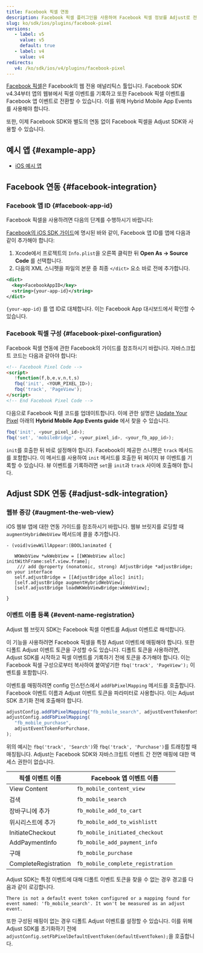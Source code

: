 ```yaml
---
title: Facebook 픽셀 연동
description: Facebook 픽셀 플러그인을 사용하여 Facebook 픽셀 정보를 Adjust로 전달합니다.
slug: ko/sdk/ios/plugins/facebook-pixel
versions:
   - label: v5
     value: v5
     default: true
   - label: v4
     value: v4
redirects:
   v4: /ko/sdk/ios/v4/plugins/facebook-pixel
---
```


[Facebook 픽셀](https://www.facebook.com/business/help/952192354843755?id=1205376682832142)은 Facebook의 웹 전용 애널리틱스 툴입니다. Facebook SDK v4\.34부터 앱의 웹뷰에서 픽셀 이벤트를 기록하고 또한 Facebook 픽셀 이벤트를 Facebook 앱 이벤트로 전환할 수 있습니다. 이를 위해 Hybrid Mobile App Events를 사용해야 합니다.

또한, 이제 Facebook SDK와 별도의 연동 없이 Facebook 픽셀을 Adjust SDK와 사용할 수 있습니다.

## 예시 앱 {#example-app}

- [iOS 예시 앱](https://github.com/adjust/ios_sdk/tree/master/examples/AdjustExample-FbPixel)

## Facebook 연동 {#facebook-integration}

### Facebook 앱 ID {#facebook-app-id}

Facebook 픽셀을 사용하려면 다음의 단계를 수행하시기 바랍니다:

[Facebook의 iOS SDK 가이드](https://developers.facebook.com/docs/ios/getting-started/#xcode)에 명시된 바와 같이, Facebook 앱 ID를 앱에 다음과 같이 추가해야 합니다:

1. Xcode에서 프로젝트의 `Info.plist`을 오른쪽 클릭한 뒤 **Open As \-> Source Code** 를 선택합니다.
2. 다음의 XML 스니펫을 파일의 본문 중 최종 `</dict>` 요소 바로 전에 추가합니다.

<CodeBlock title="Info.plist">

```xml
<dict>
  <key>FacebookAppID</key>
  <string>{your-app-id}</string>
</dict>
```

</CodeBlock>

`{your-app-id}` 를 앱 ID로 대체합니다. 이는 Facebook App 대시보드에서 확인할 수 있습니다.

### Facebook 픽셀 구성 {#facebook-pixel-configuration}

Facebook 픽셀 연동에 관한 Facebook의 가이드를 참조하시기 바랍니다. 자바스크립트 코드는 다음과 같아야 합니다:

```html
<!-- Facebook Pixel Code -->
<script>
   !function(f,b,e,v,n,t,s)
   fbq('init', <YOUR_PIXEL_ID>);
   fbq('track', 'PageView');
</script>
<!-- End Facebook Pixel Code -->
```

다음으로 Facebook 픽셀 코드를 업데이트합니다. 이에 관한 설명은 [Update Your Pixel](https://developers.facebook.com/docs/app-events/hybrid-app-events) 아래의 **Hybrid Mobile App Events guide** 에서 찾을 수 있습니다.

```js
fbq('init', <your_pixel_id>);
fbq('set', 'mobileBridge', <your_pixel_id>, <your_fb_app_id>);
```

<Callout type="important">

`init`를 호출한 뒤 바로 설정해야 합니다. Facebook이 제공한 스니펫은 `track` 메서드를 포함합니다. 이 메서드를 사용하여 `init` 메서드를 호출한 뒤 페이지 뷰 이벤트를 기록할 수 있습니다. 뷰 이벤트를 기록하려면 `set`을 `init`과 `track` 사이에 호출해야 합니다.

</Callout>

## Adjust SDK 연동 {#adjust-sdk-integration}

### 웹뷰 증강 {#augment-the-web-view}

iOS 웹뷰 앱에 대한 연동 가이드를 참조하시기 바랍니다. 웹뷰 브릿지를 로딩할 때 `augmentHybridWebView` 메서드에 콜을 추가합니다.

```objc
- (void)viewWillAppear:(BOOL)animated {

   WKWebView *wkWebView = [[WKWebView alloc] initWithFrame:self.view.frame];
    /// add @property (nonatomic, strong) AdjustBridge *adjustBridge; on your interface
   self.adjustBridge = [[AdjustBridge alloc] init];
   [self.adjustBridge augmentHybridWebView];
   [self.adjustBridge loadWKWebViewBridge:wkWebView];

}
```

### 이벤트 이름 등록 {#event-name-registration}

Adjust 웹 브릿지 SDK는 Facebook 픽셀 이벤트를 Adjust 이벤트로 해석합니다.

이 기능을 사용하려면 Facebook 픽셀을 특정 Adjust 이벤트에 매핑해야 합니다. 또한 디폴트 Adjust 이벤트 토큰을 구성할 수도 있습니다. 디폴트 토큰을 사용하려면, Adjust SDK를 시작하고 픽셀 이벤트를 기록하기 전에 토큰을 추가해야 합니다. 이는 Facebook 픽셀 구성으로부터 복사하여 붙여넣기한 `fbq('track', 'PageView');` 이벤트를 포함합니다.

이벤트를 매핑하려면 config 인스턴스에서 `addFbPixelMapping` 메서드를 호출합니다. Facebook 이벤트 이름과 Adjust 이벤트 토큰을 파라미터로 사용합니다. 이는 Adjust SDK 초기화 전에 호출해야 합니다.

```js
adjustConfig.addFbPixelMapping("fb_mobile_search", adjustEventTokenForSearch);
adjustConfig.addFbPixelMapping(
   "fb_mobile_purchase",
   adjustEventTokenForPurchase,
);
```

<Callout type="note">

위의 예시는 `fbq('track', 'Search')`와 `fbq('track', 'Purchase')`를 트래킹할 때 매칭됩니다. Adjust는 Facebook SDK와 자바스크립트 이벤트 간 전면 매핑에 대한 액세스 권한이 없습니다.

</Callout>

| 픽셀 이벤트 이름     | Facebook 앱 이벤트 이름           |
| -------------------- | --------------------------------- |
| View Content         | `fb_mobile_content_view`          |
| 검색                 | `fb_mobile_search`                |
| 장바구니에 추가      | `fb_mobile_add_to_cart`           |
| 위시리스트에 추가    | `fb_mobile_add_to_wishlistt`      |
| InitiateCheckout     | `fb_mobile_initiated_checkout`    |
| AddPaymentInfo       | `fb_mobile_add_payment_info`      |
| 구매                 | `fb_mobile_purchase`              |
| CompleteRegistration | `fb_mobile_complete_registration` |

Adjust SDK는 특정 이벤트에 대해 디폴트 이벤트 토큰을 찾을 수 없는 경우 경고를 다음과 같이 로깅합니다.

```text
There is not a default event token configured or a mapping found for event named: 'fb_mobile_search'. It won't be measured as an adjust event.
```

또한 구성된 매핑이 없는 경우 디폴트 Adjust 이벤트를 설정할 수 있습니다. 이를 위해 Adjust SDK를 초기화하기 전에 `adjustConfig.setFbPixelDefaultEventToken(defaultEventToken);`을 호출합니다.
